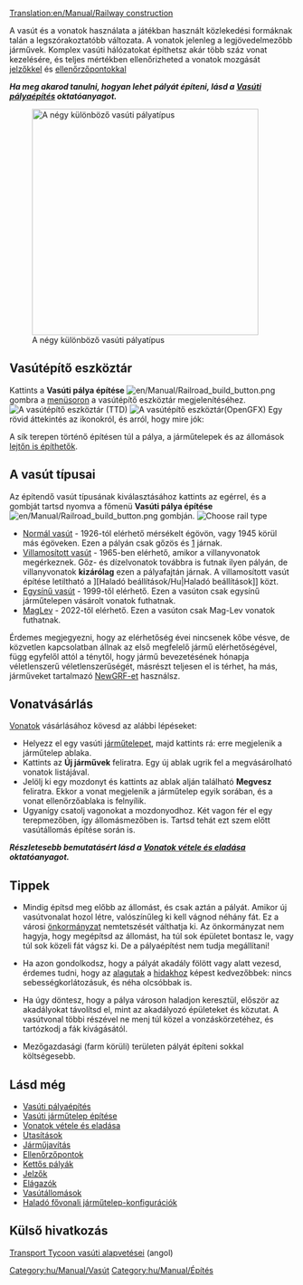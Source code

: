 [[Translation:en/Manual/Railway construction]]
{{hu/Fordítás|en/Manual/Railway construction|49}}{{hu/Manual/Tartalomjegyzék}}


A vasút és a vonatok használata a játékban használt közlekedési formáknak talán a legszórakoztatóbb változata. A vonatok jelenleg a legjövedelmezőbb járművek. Komplex vasúti hálózatokat építhetsz akár több száz vonat kezelésére, és teljes mértékben ellenőrizheted a vonatok mozgását [[hu/Manual/Jelzők|jelzőkkel]] és [[hu/Manual/Ellenőrzőpontok|ellenőrzőpontokkal]]

'''''Ha meg akarod tanulni, hogyan lehet pályát építeni, lásd a [[hu/Manual/Vasúti pályaépítés|Vasúti pályaépítés]] oktatóanyagot.'''''


[[File:en/Manual/4 Types of railway.png|thumb|none|400px|A négy különböző vasúti pályatípus]]

==Vasútépítő eszköztár==
Kattints a '''Vasúti pálya építése''' [[File:en/Manual/Railroad build button.png]] gombra a [[hu/Menüsor|menüsoron]] a vasútépítő eszköztár megjelenítéséhez.
[[File:en/Manual/Railroad ConstructionTTD.png|none|frame|A vasútépítő eszköztár (TTD)]]
[[File:en/Manual/Railroad ConstructionOGFX.png|none|frame|A vasútépítő eszköztár(OpenGFX)]]
Egy rövid áttekintés az ikonokról, és arról, hogy mire jók:
{{hu/Manual/Vasúti pályaépítő eszköztár áttekintés}}

A sík terepen történő építésen túl a pálya, a járműtelepek és az állomások [[hu/Építés lejtőn|lejtőn is építhetők]].


==A vasút típusai==
Az építendő vasút típusának kiválasztásához kattints az egérrel, és a gombját tartsd nyomva a főmenü '''Vasúti pálya építése''' [[File:en/Manual/Railroad build button.png]] gombján.
[[File:en/Manual/Openttd-rail1.png|none|frame|Choose rail type]]
* [[hu/Manual/Base Set/Normál vasút|Normál vasút]] - 1926-tól elérhető mérsékelt égövön, vagy 1945 körül más égöveken.  Ezen a pályán csak gőzös és [http://hu.wikipedia.org/wiki/D%C3%ADzelmozdony|dízelmozdonyok] járnak. 
* [[hu/Manual/Base Set/Villamosított vasút|Villamosított vasút]] - 1965-ben elérhető, amikor a villanyvonatok megérkeznek. Gőz- és dízelvonatok továbbra is futnak ilyen pályán, de villanyvonatok '''kizárólag''' ezen a pályafajtán járnak. A villamosított vasút építése letiltható a ][Haladó beállítások/Hu|Haladó beállítások]] közt.
* [[hu/Manual/Base Set/Egysínű vasút|Egysínű vasút]] - 1999-től elérhető. Ezen a vasúton csak egysínű járműtelepen vásárolt vonatok futhatnak. 
* [[hu/MagLev|MagLev]] - 2022-től elérhető. Ezen a vasúton csak Mag-Lev vonatok futhatnak.

Érdemes megjegyezni, hogy az elérhetőség évei nincsenek kőbe vésve, de közvetlen kapcsolatban állnak az első megfelelő jármű elérhetőségével, függ egyfelől attól a ténytől, hogy jármű bevezetésének hónapja véletlenszerű véletlenszerűségét, másrészt teljesen el is térhet, ha más, járműveket tartalmazó [[hu/Manual/NewGRF|NewGRF-et]] használsz.

==Vonatvásárlás==
[[hu/Manual/Vonatok|Vonatok]] vásárlásához kövesd az alábbi lépéseket:
*Helyezz el egy vasúti [[hu/Manual/Járműtelepek|járműtelepet]], majd kattints rá: erre megjelenik a  járműtelep ablaka. 
*Kattints az '''Új járművek''' feliratra. Egy új ablak ugrik fel a megvásárolható vonatok listájával. 
*Jelölj ki egy mozdonyt és kattints az ablak alján található '''Megvesz''' feliratra. Ekkor a vonat megjelenik a járműtelep egyik sorában, és a vonat ellenőrzőablaka is felnyílik.
*Ugyanígy csatolj vagonokat a mozdonyodhoz. Két vagon fér el egy terepmezőben, így állomásmezőben is. Tartsd tehát ezt szem előtt vasútállomás építése során is.


'''''Részletesebb bemutatásért lásd a [[hu/Manual/Vonatok vétele és eladása|Vonatok vétele és eladása]] oktatóanyagot.'''''

==Tippek==
* Mindig építsd meg előbb az állomást, és csak aztán a pályát. Amikor új vasútvonalat hozol létre, valószínűleg ki kell vágnod néhány fát. Ez a városi [[hu/Manual/Önkormányzat|önkormányzat]] nemtetszését válthatja ki. Az önkormányzat nem hagyja, hogy megépítsd az állomást, ha túl sok épületet bontasz le, vagy túl sok közeli fát vágsz ki. De a pályaépítést nem tudja megállítani!

* Ha azon gondolkodsz, hogy a pályát akadály fölött vagy alatt vezesd, érdemes tudni, hogy az [[hu/Manual/Alagutak|alagutak]] a [[hu/Manual/Hidak|hidakhoz]] képest kedvezőbbek: nincs sebességkorlátozásuk, és néha olcsóbbak is.

* Ha úgy döntesz, hogy a pálya városon haladjon keresztül, először az akadályokat távolítsd el, mint az akadályozó épületeket és közutat. A vasútvonal többi részével ne menj túl közel a vonzáskörzetéhez, és tartózkodj a fák kivágásától. 

* Mezőgazdasági (farm körüli) területen pályát építeni sokkal költségesebb.

==Lásd még==
*[[hu/Manual/Vasúti pályaépítés|Vasúti pályaépítés]]
*[[hu/Manual/Vasúti járműtelep építése|Vasúti járműtelep építése]]
*[[hu/Manual/Vonatok vétele és eladása|Vonatok vétele és eladása]]
*[[hu/Manual/Utasítások|Utasítások]]
*[[hu/Járműjavítás|Járműjavítás]]
*[[hu/Manual/Ellenőrzőpontok|Ellenőrzőpontok]]
*[[hu/Kettős pályák|Kettős pályák]]
*[[hu/Manual/Jelzők|Jelzők]]
*[[hu/Elágazók|Elágazók]]
*[[hu/Manual/Vasútállomások|Vasútállomások]]
*[[hu/Manual/Vasúti járműtelep építése#halado-fovonali-jarmutelepek|Haladó fővonali járműtelep-konfigurációk]]

==Külső hivatkozás==
[http://www.transporttycoon.net|A Transport Tycoon vasúti alapvetései] (angol)

[[Category:hu/Manual/Vasút]]
[[Category:hu/Manual/Építés]]